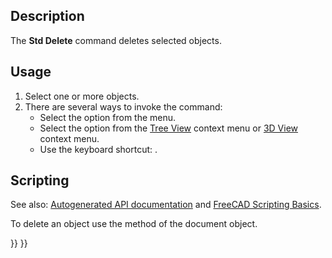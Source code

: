 <languages/>
<translate>

<!--T:7-->
{{Docnav
|[[Std_SelectAll|SelectAll]]
|[[Std_SendToPythonConsole|SendToPythonConsole]]
|[[Std_Edit_Menu|Std Edit Menu]]
|IconL=Std_SelectAll.svg
|IconR=Std_SendToPythonConsole.svg
|IconC=Freecad.svg
}}

<!--T:1-->
{{GuiCommand
|Name=Std Delete
|MenuLocation=Edit → Delete
|Workbenches=All
|Shortcut={{KEY|Del}}
}}

==Description== <!--T:3-->

<!--T:4-->
The '''Std Delete''' command deletes selected objects.

==Usage== <!--T:2-->

<!--T:5-->
# Select one or more objects.
# There are several ways to invoke the command:
#* Select the {{MenuCommand|Edit → [[Image:Std_Delete.svg|16px]] Delete}} option from the menu.
#* Select the {{MenuCommand|[[Image:Std_Delete.svg|16px]] Delete}} option from the [[Tree_View|Tree View]] context menu or [[3D_View|3D View]] context menu.
#* Use the keyboard shortcut: {{KEY|Del}}.

==Scripting== <!--T:12-->

<!--T:13-->
See also: [https://freecad.github.io/SourceDoc/ Autogenerated API documentation] and [[FreeCAD_Scripting_Basics|FreeCAD Scripting Basics]].

<!--T:14-->
To delete an object use the {{incode|removeObject}} method of the document object.

</translate>
{{Code|code=
import FreeCAD

FreeCAD.ActiveDocument.removeObject("myObjectName")
}}
<translate>


<!--T:8-->
{{Docnav
|[[Std_SelectAll|SelectAll]]
|[[Std_SendToPythonConsole|SendToPythonConsole]]
|[[Std_Edit_Menu|Std Edit Menu]]
|IconL=Std_SelectAll.svg
|IconR=Std_SendToPythonConsole.svg
|IconC=Freecad.svg
}}

</translate>
{{Std_Base_navi{{#translation:}}}}
{{Userdocnavi{{#translation:}}}}